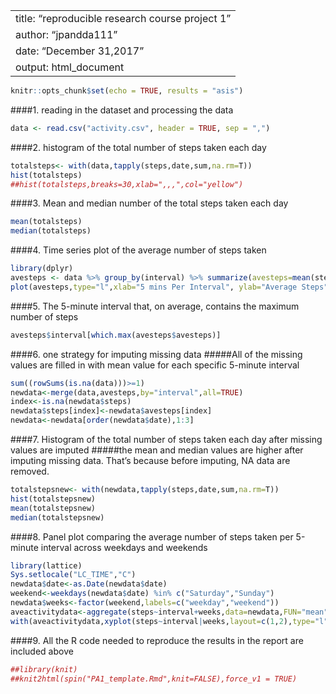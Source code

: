
---
title: "reproducible research course project 1"
author: "jpandda111"
date: "December 31,2017"
output: html_document
---

```r
knitr::opts_chunk$set(echo = TRUE, results = "asis")
```

####1. reading in the dataset and processing the data
```r
data <- read.csv("activity.csv", header = TRUE, sep = ",")
```

####2. histogram of the total number of steps taken each day
```r
totalsteps<- with(data,tapply(steps,date,sum,na.rm=T))
hist(totalsteps)
##hist(totalsteps,breaks=30,xlab=",,,",col="yellow")
```

####3. Mean and median number of the total steps taken each day
```r
mean(totalsteps)
median(totalsteps)
```

####4. Time series plot of the average number of steps taken
```r
library(dplyr)
avesteps <- data %>% group_by(interval) %>% summarize(avesteps=mean(steps,na.rm=TRUE))
plot(avesteps,type="l",xlab="5 mins Per Interval", ylab="Average Steps", main ="Average Steps Per Interval")
```

####5. The 5-minute interval that, on average, contains the maximum number of steps
```r
avesteps$interval[which.max(avesteps$avesteps)]
```

####6. one strategy for imputing missing data
#####All of the missing values are filled in with mean value for each specific 5-minute interval
```r
sum((rowSums(is.na(data)))>=1)
newdata<-merge(data,avesteps,by="interval",all=TRUE)
index<-is.na(newdata$steps)
newdata$steps[index]<-newdata$avesteps[index]
newdata<-newdata[order(newdata$date),1:3]
```

####7. Histogram of the total number of steps taken each day after missing values are imputed
#####the mean and median values are higher after imputing missing data. That's because before imputing, NA data are removed.
```r
totalstepsnew<- with(newdata,tapply(steps,date,sum,na.rm=T))
hist(totalstepsnew)
mean(totalstepsnew)
median(totalstepsnew)
```

####8. Panel plot comparing the average number of steps taken per 5-minute interval across weekdays and weekends
```r
library(lattice)
Sys.setlocale("LC_TIME","C")
newdata$date<-as.Date(newdata$date)
weekend<-weekdays(newdata$date) %in% c("Saturday","Sunday")
newdata$weeks<-factor(weekend,labels=c("weekday","weekend"))
aveactivitydata<-aggregate(steps~interval+weeks,data=newdata,FUN="mean")
with(aveactivitydata,xyplot(steps~interval|weeks,layout=c(1,2),type="l",ylab="Number of steps",xlab="Interval"))
```

####9. All the R code needed to reproduce the results in the report are included above
```r
##library(knit)
##knit2html(spin("PA1_template.Rmd",knit=FALSE),force_v1 = TRUE)
```
